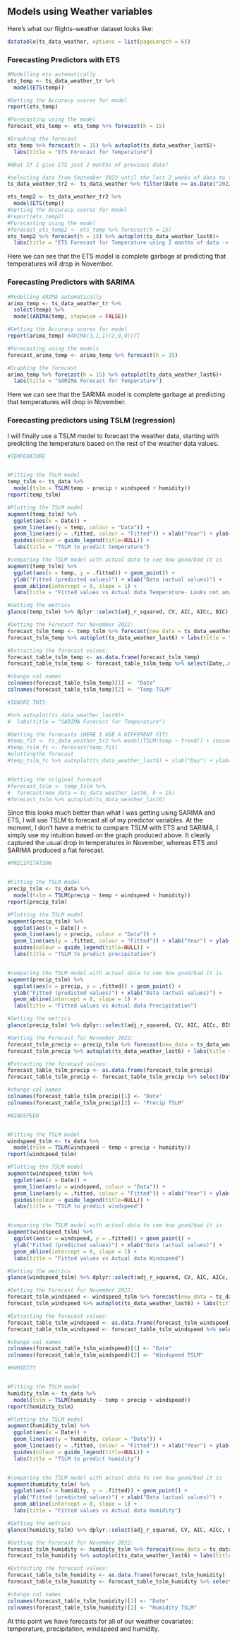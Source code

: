 ## Models using Weather variables

Here's what our flights-weather dataset looks like: 

```r
datatable(ts_data_weather, options = list(pageLength = 6))

```

### Forecasting Predictors with ETS 

```r

#Modelling ets automatically
ets_temp <- ts_data_weather_tr %>%
  model(ETS(temp))

#Getting the Accuracy scores for model
report(ets_temp)

#Forecasting using the model 
forecast_ets_temp <- ets_temp %>% forecast(h = 15)

#Graphing the forecast
ets_temp %>% forecast(h = 15) %>% autoplot(ts_data_weather_last6)+
  labs(title = "ETS Forecast for Temperature")

#What If I give ETS just 2 months of previous data?

#selecting data from September 2022 until the last 2 weeks of data to train this model
ts_data_weather_tr2 <- ts_data_weather %>% filter(Date >= as.Date("2022-09-01") & Date <= as.Date("2022-10-31") )

ets_temp2 <- ts_data_weather_tr2 %>%
  model(ETS(temp))
#Getting the Accuracy scores for model
#report(ets_temp2)
#Forecasting using the model 
#forecast_ets_temp2 <- ets_temp %>% forecast(h = 15)
ets_temp2 %>% forecast(h = 15) %>% autoplot(ts_data_weather_last6)+
  labs(title = "ETS Forecast for Temperature using 2 months of data -> still terrible")

```

Here we can see that the ETS model is complete garbage at predicting that temperatures will drop in November.

### Forecasting Predictors with SARIMA

```r
#Modelling ARIMA automatically
arima_temp <- ts_data_weather_tr %>%
  select(temp) %>%
  model(ARIMA(temp, stepwise = FALSE)) 

#Getting the Accuracy scores for model
report(arima_temp) #ARIMA(3,1,1)(2,0,0)[7]

#Forecasting using the models
forecast_arima_temp <- arima_temp %>% forecast(h = 15)

#Graphing the forecast
arima_temp %>% forecast(h = 15) %>% autoplot(ts_data_weather_last6)+
  labs(title = "SARIMA Forecast for Temperature")


```

Here we can see that the SARIMA model is complete garbage at predicting that temperatures will drop in November.

### Forecasting predictors using TSLM (regression)

I will finally use a TSLM model to forecast the weather data, starting with predicting the temperature based on the rest of the weather data values.

```r


#TEMPERATURE 


#Fitting the TSLM model
temp_tslm <- ts_data %>%
  model(tslm = TSLM(temp ~ precip + windspeed + humidity))
report(temp_tslm)

#Plotting the TSLM model
augment(temp_tslm) %>%
  ggplot(aes(x = Date)) +
  geom_line(aes(y = temp, colour = "Data")) +
  geom_line(aes(y = .fitted, colour = "Fitted")) + xlab("Year") + ylab(NULL) +
  guides(colour = guide_legend(title=NULL)) +
  labs(title = "TSLM to predict temperature")

#comparing the TSLM model with actual data to see how good/bad it is 
augment(temp_tslm) %>%
  ggplot(aes(x = temp, y = .fitted)) + geom_point() +
  ylab("Fitted (predicted values)") + xlab("Data (actual values)") +
  geom_abline(intercept = 0, slope = 1) +
  labs(title = "Fitted values vs Actual data Temperature- Looks not amazing")

#Getting the metrics 
glance(temp_tslm) %>% dplyr::select(adj_r_squared, CV, AIC, AICc, BIC)

#Getting the Forecast for November 2022: 
forecast_tslm_temp <- temp_tslm %>% forecast(new_data = ts_data_weather_te, h = 15) 
forecast_tslm_temp %>% autoplot(ts_data_weather_last6) + labs(title = "TSLM forecast for Temperature")

#Extracting the forecast values: 
forecast_table_tslm_temp <- as.data.frame(forecast_tslm_temp)
forecast_table_tslm_temp <- forecast_table_tslm_temp %>% select(Date,.mean)

#change col names
colnames(forecast_table_tslm_temp)[1] <- "Date"
colnames(forecast_table_tslm_temp)[2] <- "Temp TSLM"

#IGNORE THIS: 

#%>% autoplot(ts_data_weather_last6)+
#  labs(title = "SARIMA Forecast for Temperature")

#Getting the forecasts (HERE I USE A DIFFERENT FIT)
#temp_fit <- ts_data_weather_tr2 %>% model(TSLM(temp ~ trend() + season()))
#temp_tslm_fc <- forecast(temp_fit)
#plottingthe forecast 
#temp_tslm_fc %>% autoplot(ts_data_weather_last6) + xlab("Day") + ylab("Price")


#Getting the original forecast 
#forecast_tslm <- temp_tslm %>%
#  forecast(new_data = ts_data_weather_last6, h = 15)
#forecast_tslm %>% autoplot(ts_data_weather_last6)

```
Since this looks much better than what I was getting using SARIMA and ETS, I will use TSLM to forecast all of my predictor variables. At the moment, I don't have a metric to compare TSLM with ETS and SARIMA, I simply use my intuition based on the graph produced above. It clearly captured the usual drop in temperatures in November, whereas ETS and SARIMA produced a flat forecast.

```r


#PRECIPITATION 


#Fitting the TSLM model
precip_tslm <- ts_data %>%
  model(tslm = TSLM(precip ~ temp + windspeed + humidity))
report(precip_tslm)

#Plotting the TSLM model
augment(precip_tslm) %>%
  ggplot(aes(x = Date)) +
  geom_line(aes(y = precip, colour = "Data")) +
  geom_line(aes(y = .fitted, colour = "Fitted")) + xlab("Year") + ylab(NULL) +
  guides(colour = guide_legend(title=NULL)) +
  labs(title = "TSLM to predict precipitation")


#comparing the TSLM model with actual data to see how good/bad it is 
augment(precip_tslm) %>%
  ggplot(aes(x = precip, y = .fitted)) + geom_point() +
  ylab("Fitted (predicted values)") + xlab("Data (actual values)") +
  geom_abline(intercept = 0, slope = 1) +
  labs(title = "Fitted values vs Actual data Precipitation")

#Getting the metrics 
glance(precip_tslm) %>% dplyr::select(adj_r_squared, CV, AIC, AICc, BIC)

#Getting the Forecast for November 2022: 
forecast_tslm_precip <- precip_tslm %>% forecast(new_data = ts_data_weather_te, h = 15) 
forecast_tslm_precip %>% autoplot(ts_data_weather_last6) + labs(title = "TSLM forecast for Precipitation")

#Extracting the forecast values: 
forecast_table_tslm_precip <- as.data.frame(forecast_tslm_precip)
forecast_table_tslm_precip <- forecast_table_tslm_precip %>% select(Date,.mean)

#change col names
colnames(forecast_table_tslm_precip)[1] <- "Date"
colnames(forecast_table_tslm_precip)[2] <- "Precip TSLM"

```

```r


#WINDSPEED 


#Fitting the TSLM model
windspeed_tslm <- ts_data %>%
  model(tslm = TSLM(windspeed ~ temp + precip + humidity))
report(windspeed_tslm)

#Plotting the TSLM model
augment(windspeed_tslm) %>%
  ggplot(aes(x = Date)) +
  geom_line(aes(y = windspeed, colour = "Data")) +
  geom_line(aes(y = .fitted, colour = "Fitted")) + xlab("Year") + ylab(NULL) +
  guides(colour = guide_legend(title=NULL)) +
  labs(title = "TSLM to predict windspeed")


#comparing the TSLM model with actual data to see how good/bad it is 
augment(windspeed_tslm) %>%
  ggplot(aes(x = windspeed, y = .fitted)) + geom_point() +
  ylab("Fitted (predicted values)") + xlab("Data (actual values)") +
  geom_abline(intercept = 0, slope = 1) +
  labs(title = "Fitted values vs Actual data Windspeed")

#Getting the metrics 
glance(windspeed_tslm) %>% dplyr::select(adj_r_squared, CV, AIC, AICc, BIC)

#Getting the Forecast for November 2022: 
forecast_tslm_windspeed <- windspeed_tslm %>% forecast(new_data = ts_data_weather_te, h = 15) 
forecast_tslm_windspeed %>% autoplot(ts_data_weather_last6) + labs(title = "TSLM forecast for Windspeed")

#Extracting the forecast values: 
forecast_table_tslm_windspeed <- as.data.frame(forecast_tslm_windspeed)
forecast_table_tslm_windspeed <- forecast_table_tslm_windspeed %>% select(Date,.mean)

#change col names
colnames(forecast_table_tslm_windspeed)[1] <- "Date"
colnames(forecast_table_tslm_windspeed)[2] <- "Windspeed TSLM"

```

```r


#HUMIDITY 


#Fitting the TSLM model
humidity_tslm <- ts_data %>%
  model(tslm = TSLM(humidity ~ temp + precip + windspeed))
report(humidity_tslm)

#Plotting the TSLM model
augment(humidity_tslm) %>%
  ggplot(aes(x = Date)) +
  geom_line(aes(y = humidity, colour = "Data")) +
  geom_line(aes(y = .fitted, colour = "Fitted")) + xlab("Year") + ylab(NULL) +
  guides(colour = guide_legend(title=NULL)) +
  labs(title = "TSLM to predict humidity")


#comparing the TSLM model with actual data to see how good/bad it is 
augment(humidity_tslm) %>%
  ggplot(aes(x = humidity, y = .fitted)) + geom_point() +
  ylab("Fitted (predicted values)") + xlab("Data (actual values)") +
  geom_abline(intercept = 0, slope = 1) +
  labs(title = "Fitted values vs Actual data Humidity")

#Getting the metrics 
glance(humidity_tslm) %>% dplyr::select(adj_r_squared, CV, AIC, AICc, BIC)

#Getting the Forecast for November 2022: 
forecast_tslm_humidity <- humidity_tslm %>% forecast(new_data = ts_data_weather_te, h = 15) 
forecast_tslm_humidity %>% autoplot(ts_data_weather_last6) + labs(title = "TSLM forecast for Humidity")

#Extracting the forecast values: 
forecast_table_tslm_humidity <- as.data.frame(forecast_tslm_humidity)
forecast_table_tslm_humidity <- forecast_table_tslm_humidity %>% select(Date,.mean)

#change col names
colnames(forecast_table_tslm_humidity)[1] <- "Date"
colnames(forecast_table_tslm_humidity)[2] <- "Humidity TSLM"

```

At this point we have forecasts for all of our weather covariates: temperature, precipitation, windspeed and humidity. 